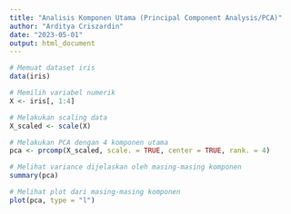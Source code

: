 ---
title: "Analisis Komponen Utama (Principal Component Analysis/PCA)"
author: "Arditya Criszardin"
date: "2023-05-01"
output: html_document
---

```{r}
# Memuat dataset iris
data(iris)

# Memilih variabel numerik
X <- iris[, 1:4]

# Melakukan scaling data
X_scaled <- scale(X)

# Melakukan PCA dengan 4 komponen utama
pca <- prcomp(X_scaled, scale. = TRUE, center = TRUE, rank. = 4)

# Melihat variance dijelaskan oleh masing-masing komponen
summary(pca)

# Melihat plot dari masing-masing komponen
plot(pca, type = "l")

```


